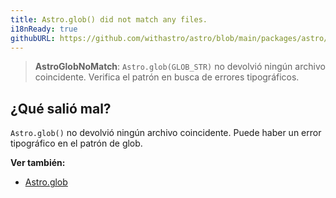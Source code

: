 ```yaml
---
title: Astro.glob() did not match any files.
i18nReady: true
githubURL: https://github.com/withastro/astro/blob/main/packages/astro/src/core/errors/errors-data.ts
---
```


> **AstroGlobNoMatch**: `Astro.glob(GLOB_STR)` no devolvió ningún archivo coincidente. Verifica el patrón en busca de errores tipográficos.

## ¿Qué salió mal?
`Astro.glob()` no devolvió ningún archivo coincidente. Puede haber un error tipográfico en el patrón de glob.

**Ver también:**
-  [Astro.glob](/es/reference/api-reference/#astroglob)
